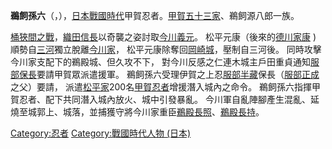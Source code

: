 {{Expand |time=2011-05-30T10:47:05+00:00 }}
{{unreferenced|time=2011-04-09T01:13:12+00:00}}
{{japanese|japanese=鵜飼 孫六|kana=うかい まごろく|romaji=Ukai Magoroku }}

'''鵜飼孫六'''（{{lang-ja|うかい まごろく}}，{{bd|？||？|}}），[[日本|日本]][[战国时代_(日本)|戰國時代]]甲賀忍者。[[甲賀五十三家|甲賀五十三家]]、鵜飼源八郎一族。

[[桶狹間之戰|桶狹間之戰]]，[[織田信長|織田信長]]以奇襲之姿討取[[今川義元|今川義元]]。
松平元康（後來的[[德川家康|德川家康]] ) 順勢自[[三河|三河]]獨立脫離[[今川家|今川家]]，
松平元康除奪回[[岡崎城|岡崎城]]，壓制自三河後。
同時攻擊今川家支配下的鵜殿城、但久攻不下，
對今川反感之仁連木城主戶田重貞通知[[服部保長|服部保長]]要請甲賀眾派遣援軍。
鵜飼孫六受理伊賀之上忍[[服部半藏|服部半藏]]保長（[[服部正成|服部正成]]之父）要請，
派遣[[松平家|松平家]]200名[[甲賀忍者|甲賀忍者]]增援潛入城內之命令。
鵜飼孫六指揮甲賀忍者、配下共同潛入城內放火、城中引發暴亂。
今川軍自亂陣腳產生混亂、延燒至城郭上、城落，並捕獲守將今川家重臣[[鵜殿長照|鵜殿長照]]、[[鵜殿長持|鵜殿長持]]。


[[Category:忍者|Category:忍者]]
[[Category:戰國時代人物_(日本)|Category:戰國時代人物 (日本)]]